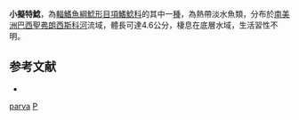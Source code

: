 {{Speciesbox
| taxon = Pseudotatia parva
| binomial_authority = [[Mees|Mees]], 1974
| status = NE
| status_system = IUCN3.1
}}
'''小擬特鯰'''，為[[輻鰭魚綱|輻鰭魚綱]][[鯰形目|鯰形目]][[項鰭鯰科|項鰭鯰科]]的其中一[[種|種]]，為熱帶淡水魚類，分布於[[南美洲|南美洲]][[巴西|巴西]][[聖弗朗西斯科河|聖弗朗西斯科河]]流域，體長可達4.6公分，棲息在底層水域，生活習性不明。

==参考文献==
*{{FishBase_species|genus=Pseudotatia|species=parva|year=2015|month=5}}

{{Taxonbar}}
[[Category:擬特鯰屬|parva]]
[[Category:1974年描述的鱼类|P]]